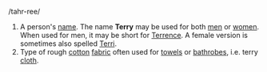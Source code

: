 /tahr-ree/

# A person's [[name]].  The name '''Terry''' may be used for both [[men]] or [[women]].  When used for men, it may be short for [[Terrence]].  A female version is sometimes also spelled [[Terri]].
# Type of rough [[cotton]] [[fabric]] often used for [[towel]]s or [[bathrobe]]s, i.e. terry [[cloth]].